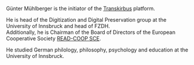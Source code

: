 Günter Mühlberger is the initiator of the [Transkirbus](https://readcoop.eu/transkribus/) platform.

He is head of the Digitization and Digital Preservation group at the University of Innsbruck and head of FZDH. \
Additionally, he is Chairman of the Board of Directors of the European Cooperative Society [READ-COOP SCE](https://readcoop.eu/).

He studied German philology, philosophy, psychology and education at the University of Innsbruck.

